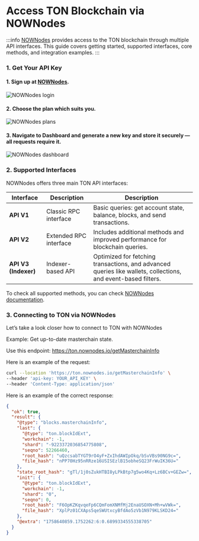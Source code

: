 
# Access TON Blockchain via NOWNodes

:::info
[NOWNodes](https://nownodes.io/) provides access to the TON blockchain through multiple API interfaces. This guide covers getting started, supported interfaces, core methods, and integration examples.
:::

### 1. Get Your API Key

#### 1. Sign up at [NOWNodes](https://account.nownodes.io/auth/login?utm_source=tondocs&utm_medium=guide).

![NOWNodes login](/img/docs/nownodes-img/login_nownodes.png)

#### 2. Choose the plan which suits you.

![NOWNodes plans](/img/docs/nownodes-img/plans_nownodes.png)

#### 3. Navigate to **Dashboard** and generate a new key and store it securely — all requests require it.

![NOWNodes dashboard](/img/docs/nownodes-img/dashboard_nownodes.png)

### 2. Supported Interfaces

NOWNodes offers three main TON API interfaces:

| Interface            | Description            | Description                                                                                                   |
| -------------------- | ---------------------- | ------------------------------------------------------------------------------------------------------------- |
| **API V1**           | Classic RPC interface  | Basic queries: get account state, balance, blocks, and send transactions.                                     |
| **API V2**           | Extended RPC interface | Includes additional methods and improved performance for blockchain queries.                                  |
| **API V3 (Indexer)** | Indexer-based API      | Optimized for fetching transactions, and advanced queries like wallets, collections, and event-based filters. |

To check all supported methods, you can check [NOWNodes documentation](https://nownodes.gitbook.io/ton-toncoin?utm_source=tondocs&utm_medium=guide).

### 3. Connecting to TON via NOWNodes

Let’s take a look closer how to connect to TON with NOWNodes

Example: Get up-to-date masterchain state.

Use this endpoint: https://ton.nownodes.io/getMasterchainInfo

Here is an example of the request:

```bash
curl --location 'https://ton.nownodes.io/getMasterchainInfo' \
--header 'api-key: YOUR_API_KEY' \
--header 'Content-Type: application/json'
```

Here is an example of the correct response:

```json
{
  "ok": true,
  "result": {
    "@type": "blocks.masterchainInfo",
    "last": {
      "@type": "ton.blockIdExt",
      "workchain": -1,
      "shard": "-9223372036854775808",
      "seqno": 52266460,
      "root_hash": "uQzcsabTYGT9rO4yF+ZxIhdAWIpOkq/bSvVBs90NG9c=",
      "file_hash": "nPP70Hz95nRRze16USISEzlB15obheSQ23FrWuIK36U="
    },
    "state_root_hash": "gTl/1j0sZukHTBI8yLPkBtp7g5wo4Kq+Lz6BCv+GEZw=",
    "init": {
      "@type": "ton.blockIdExt",
      "workchain": -1,
      "shard": "0",
      "seqno": 0,
      "root_hash": "F6OpKZKqvqeFp6CQmFomXNMfMj2EnaUSOXN+Mh+wVWk=",
      "file_hash": "XplPz01CXAps5qeSWUtxcyBfdAo5zVb1N979KLSKD24="
    },
    "@extra": "1758640859.1752262:6:0.6899334555338705"
  }
}
```

<Feedback />
